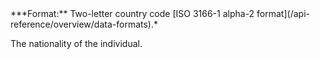 <ParamField body="Nationality" type="string" required>
***Format:** Two-letter country code [ISO 3166-1 alpha-2 format](/api-reference/overview/data-formats).*

The nationality of the individual.
</ParamField>